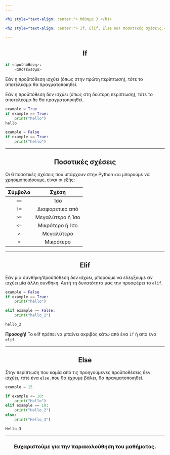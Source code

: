 ```yaml
---
---

<h1 style="text-align: center;"> Μάθημα 3 </h1>

<h2 style="text-align: center;"> If, Elif, Else και ποσοτικές σχέσεις.</h2>

---
```


<h2 style="text-align: center;">If</h2>

```python
if <προϋπόθεση>:
    <αποτέλεσμα>
```

Εάν η προϋπόθεση ισχύει (όπως στην πρώτη περίπτωση), τότε το αποτέλεσμα θα πραγματοποιηθεί. 

Εάν η προϋπόθεση δεν ισχύει (όπως στη δεύτερη περίπτωση), τότε το αποτέλεσμα δε θα πραγματοποιηθεί.

```python
example = True
if example == True:
    print("hello")
hello

example = False
if example == True:
    print("hello")
```

---

<h2 style="text-align: center;"> Ποσοτικές σχέσεις </h2>

Οι 6 ποσοτικές σχέσεις που υπάρχουν στην Python και μπορούμε να χρησιμοποιήσουμε, είναι οι εξής:

| Σύμβολο   | Σχέση                  |
|:---------:|:----------------------:|
| `==`      | Ίσο                    |
| `!=`      | Διαφορετικό από        |
| `>=`      | Μεγαλύτερο ή Ίσο       |
| `<=`      | Μικρότερο ή Ίσο        |
| `>`       | Μεγαλύτερο             |
| `<`       | Μικρότερο              |

---

<h2 style="text-align: center;">Elif</h2>

Εάν μία συνθήκη/προϋπόθεση δεν ισχύει, μπορούμε να ελέγξουμε αν ισχύει μία άλλη συνθήκη.
Αυτή τη δυνατότητα μας την προσφέρει το ```elif```.

```python
example = False
if example == True:
    print("hello")

elif example == False:
    print("hello_2")

hello_2

```
**Προσοχή!** Το elif πρέπει να μπαίνει ακριβός κάτω από ένα ```if``` ή από ένα ```elif```.

---

<h2 style="text-align: center;"> Else </h2>

Στην περίπτωση που καμία από τις προηγούμενες προϋποθέσεις δεν ισχύει, τότε ένα ```else``` ,που θα έχουμε βάλει, θα πραγματοποιηθεί.

```python
example = 15

if example <= 10:
    print("Hello")
elif example == 10:
    print("Hello_2")
else:
    print("Hello_3")

Hello_3
```

---

<h3 style="text-align: center;"> Ευχαριστούμε για την παρακολούθηση του μαθήματος. </h3>
